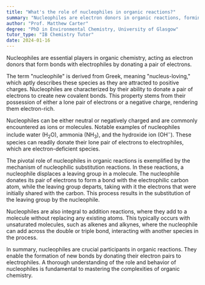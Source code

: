 ```yaml
---
title: "What's the role of nucleophiles in organic reactions?"
summary: "Nucleophiles are electron donors in organic reactions, forming bonds with electrophiles by donating a pair of electrons. They play a crucial role in chemical bond formation."
author: "Prof. Matthew Carter"
degree: "PhD in Environmental Chemistry, University of Glasgow"
tutor_type: "IB Chemistry Tutor"
date: 2024-01-16
---
```


Nucleophiles are essential players in organic chemistry, acting as electron donors that form bonds with electrophiles by donating a pair of electrons.

The term "nucleophile" is derived from Greek, meaning "nucleus-loving," which aptly describes these species as they are attracted to positive charges. Nucleophiles are characterized by their ability to donate a pair of electrons to create new covalent bonds. This property stems from their possession of either a lone pair of electrons or a negative charge, rendering them electron-rich.

Nucleophiles can be either neutral or negatively charged and are commonly encountered as ions or molecules. Notable examples of nucleophiles include water ($\text{H}_2\text{O}$), ammonia ($\text{NH}_3$), and the hydroxide ion ($\text{OH}^-$). These species can readily donate their lone pair of electrons to electrophiles, which are electron-deficient species.

The pivotal role of nucleophiles in organic reactions is exemplified by the mechanism of nucleophilic substitution reactions. In these reactions, a nucleophile displaces a leaving group in a molecule. The nucleophile donates its pair of electrons to form a bond with the electrophilic carbon atom, while the leaving group departs, taking with it the electrons that were initially shared with the carbon. This process results in the substitution of the leaving group by the nucleophile.

Nucleophiles are also integral to addition reactions, where they add to a molecule without replacing any existing atoms. This typically occurs with unsaturated molecules, such as alkenes and alkynes, where the nucleophile can add across the double or triple bond, interacting with another species in the process.

In summary, nucleophiles are crucial participants in organic reactions. They enable the formation of new bonds by donating their electron pairs to electrophiles. A thorough understanding of the role and behavior of nucleophiles is fundamental to mastering the complexities of organic chemistry.
    